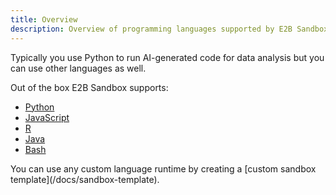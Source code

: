 ```yaml
---
title: Overview
description: Overview of programming languages supported by E2B Sandbox for running AI-generated code.
---
```


Typically you use Python to run AI-generated code for data analysis but you can use other languages as well.

Out of the box E2B Sandbox supports:
- [Python](/docs/code-interpreting/supported-languages/python)
- [JavaScript](/docs/code-interpreting/supported-languages/javascript)
- [R](/docs/code-interpreting/supported-languages/r)
- [Java](/docs/code-interpreting/supported-languages/java)
- [Bash](/docs/code-interpreting/supported-languages/bash)

<Callout type="info">
You can use any custom language runtime by creating a [custom sandbox template](/docs/sandbox-template).
</Callout>